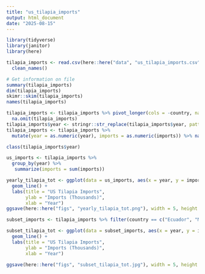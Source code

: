 ```yaml
---
title: "us_tilapia_imports"
output: html_document
date: "2025-08-15"
---
```


```r
library(tidyverse)
library(janitor)
library(here)

tilapia_imports <- read.csv(here::here("data", "us_tilapia_imports.csv"), na.strings = c("")) %>%
  clean_names()

# Get information on file
summary(tilapia_imports)
dim(tilapia_imports)
skimr::skim(tilapia_imports)
names(tilapia_imports)

tilapia_imports <- tilapia_imports %>% pivot_longer(cols = -country, names_to = "year", values_to = "imports") %>% 
  na.omit(tilapia_imports)
tilapia_imports$year <- stringr::str_replace(tilapia_imports$year, pattern = "^x", replacement = "")
tilapia_imports <- tilapia_imports %>% 
  mutate(year = as.numeric(year), imports = as.numeric(imports)) %>% na.omit(tilapia_imports)

class(tilapia_imports$year)

us_imports <- tilapia_imports %>%
  group_by(year) %>% 
   summarize(imports = sum(imports))

yearly_tilapia_tot <- ggplot(data = us_imports, aes(x = year, y = imports)) +
  geom_line() +
  labs(title = "US Tilapia Imports", 
       ylab = "Imports (Thousands)",
       xlab = "Year")
ggsave(here::here("figs", "yearly_tilapia_tot.png"), width = 5, height = 6)

subset_imports <- tilapia_imports %>% filter(country == c("Ecuador", "Mexico","Honduras", "Costa Rica"))

subset_tilapia_tot <- ggplot(data = subset_imports, aes(x = year, y = imports, colour = country)) +
  geom_line() +
  labs(title = "US Tilapia Imports", 
       ylab = "Imports (Thousands)",
       xlab = "Year")

ggsave(here::here("figs", "subset_tilapia_tot.jpg"), width = 5, height = 6)

```
